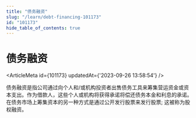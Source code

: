 ```yaml
---
title: "债务融资"
slug: "/learn/debt-financing-101173"
id: "101173"
hide_table_of_contents: true
---
```



# 债务融资

<ArticleMeta id={101173} updatedAt={'2023-09-26 13:58:54'} />
<div className='border-solid border-b border-t-0 my-4 border-[var(--ifm-color-gray-300)]' />

债务融资是指公司通过向个人和/或机构投资者出售债务工具来筹集营运资金或资本支出。作为借款人，这些个人或机构将获得承诺将偿还债务本金和利息的承诺。在债务市场上筹集资本的另一种方式是通过公开发行股票来发行股票; 这被称为股权融资。
